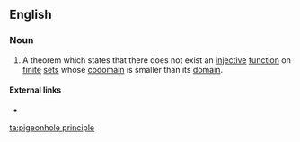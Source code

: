 ==English==

===Noun===
{{head|en|noun|head=the [[pigeonhole]] [[principle]]}} {{singulare tantum}}

# {{context|mathematics}} A theorem which states that there does not exist an [[injective]] [[function]] on [[finite]] [[set]]s whose [[codomain]] is smaller than its [[domain]].

====External links====
* {{pedia}}

[[ta:pigeonhole principle]]